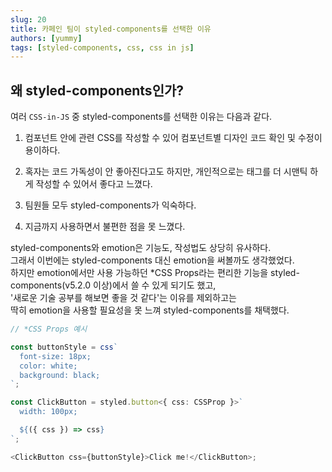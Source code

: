 ```yaml
---
slug: 20
title: 카페인 팀이 styled-components를 선택한 이유
authors: [yummy]
tags: [styled-components, css, css in js]
---
```


## 왜 styled-components인가?

여러 `CSS-in-JS` 중 styled-components를 선택한 이유는 다음과 같다.

1. 컴포넌트 안에 관련 CSS를 작성할 수 있어 컴포넌트별 디자인 코드 확인 및 수정이 용이하다.

2. 혹자는 코드 가독성이 안 좋아진다고도 하지만, 개인적으로는 태그를 더 시맨틱 하게 작성할 수 있어서 좋다고 느꼈다.

3. 팀원들 모두 styled-components가 익숙하다.

4. 지금까지 사용하면서 불편한 점을 못 느꼈다.

styled-components와 emotion은 기능도, 작성법도 상당히 유사하다.<br>
그래서 이번에는 styled-components 대신 emotion을 써볼까도 생각했었다.<br>
하지만 emotion에서만 사용 가능하던 \*CSS Props라는 편리한 기능을 styled-components(v5.2.0 이상)에서 쓸 수 있게 되기도 했고,<br>
'새로운 기술 공부를 해보면 좋을 것 같다'는 이유를 제외하고는<br>
딱히 emotion을 사용할 필요성을 못 느껴 styled-components를 채택했다.

```typescript
// *CSS Props 예시

const buttonStyle = css`
  font-size: 18px;
  color: white;
  background: black;
`;

const ClickButton = styled.button<{ css: CSSProp }>`
  width: 100px;

  ${({ css }) => css}
`;

<ClickButton css={buttonStyle}>Click me!</ClickButton>;
```
